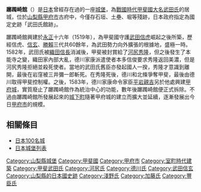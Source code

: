 {{日本城郭概要表
|img = File:Tsutsujigasaki Castle Hori.jpg
|img_capt = 城堀殘跡
|img_width = 260px
|name = 躑躅崎館
|nihongo = 躑躅ヶ崎館
|hiragana = つつじがさきやかた
|romaji = Tsutsujigasaki-yakata
|pref = 山梨縣
|struct = 連郭式平城
|tower_struct = 不明
|builders = [[武田信虎|武田信虎]]
|build_y = 1519年（[[永正|永正]]16年）
|revamp = [[德川氏|德川氏]]、[[羽柴秀勝|羽柴秀勝]]、[[加藤光泰|加藤光泰]]
|rulers = [[武田氏|武田氏]]、[[河尻秀隆|河尻秀隆]]、德川氏<br />羽柴秀勝、[[加藤光泰|加藤光泰]]、[[浅野長政|浅野長政]]
|reject_y = 1594年（[[文禄|文禄]]3年）
|remains = 石垣、土壘、堀
|cultural asset = 國家史跡
|location = {{Coord|35|41|12.71|N|138|34|38.87|E|scale:30000|display=inline,title}}
}}
'''躑躅崎館'''（{{lang-ja|躑躅ヶ崎館}}）是[[日本|日本]]曾經存在過的一座[[城堡_(日本)|城堡]]，為[[戰國時代_(日本)|戰國時代]][[甲斐國|甲斐國]][[大名_(稱謂)|大名]][[武田氏|武田氏]]的居城，位於[[山梨縣|山梨縣]][[甲府市|甲府市]]古府中，今僅存石垣、土壘、堀等殘跡，日本政府指定為國定史跡「武田氏館跡」。

躑躅崎館興建於[[永正|永正]]十六年（1519年），為甲斐國守護[[武田信虎|武田信虎]]崛起之後所築，歷經信虎、[[武田信玄|信玄]]、[[武田勝賴|勝賴]]三代共60餘年，為武田勢力向外擴張的根據地，盛極一時。1582年，武田氏被[[織田信長|織田信長]]消滅後，甲斐被封賞給了[[河尻秀隆|河尻秀隆]]，但之後發生了本能寺之變，織田家內部大亂，德川家康派遣使者本多信俊要求秀隆返回美濃，但是河尻秀隆拒絕並殺死使者。當地的武田氏舊臣亦發起國人一揆，秀隆才意識到離開，最後在岩窪被三井彌一郎斬死。在秀隆死後，德川和北條爭奪甲斐，最後由德川取得甲斐控制權。之後，1583年，德川家康命令家臣[[平岩親吉|平岩親吉]]另於他處興建[[甲府城|甲府城]]，實質廢止了躑躅崎館作為統治中心的功能，數年後躑躅崎館便正式拆除。不過由躑躅崎館所發展起來的[[城下町|城下町]]隨著甲府城的建立而擴大並延續，逐漸發展出今日[[甲府市|甲府市]]的規模。

== 相關條目 ==
*[[日本100名城|日本100名城]]
*[[日本城堡列表|日本城堡列表]]

{{Commonscat|Tsutsujigasaki Castle|躑躅崎館}}
{{日本100名城}}
[[Category:山梨縣城堡|Category:山梨縣城堡]]
[[Category:甲斐國|Category:甲斐國]]
[[Category:甲府市|Category:甲府市]]
[[Category:室町時代建築|Category:室町時代建築]]
[[Category:甲斐武田氏|Category:甲斐武田氏]]
[[Category:河尻氏|Category:河尻氏]]
[[Category:德川氏|Category:德川氏]]
[[Category:武田信玄|Category:武田信玄]]
[[Category:山梨縣的日本國史跡|Category:山梨縣的日本國史跡]]
[[Category:淺野氏|Category:淺野氏]]
[[Category:加藤氏|Category:加藤氏]]
[[Category:豐臣氏|Category:豐臣氏]]